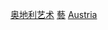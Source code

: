 {{Commonscat|Artists from Austria}}
{{Portal|奧地利|藝術}}

[[Category:奥地利艺术|]]
[[Category:各职业奥地利人|藝]]
[[Category:欧洲各国艺术家|Austria]]